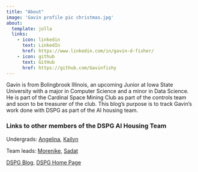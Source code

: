 ```yaml
---
title: "About"
image: 'Gavin profile pic christmas.jpg'
about:
  template: jolla
  links:
    - icon: linkedin
      text: LinkedIn
      href: https://www.linkedin.com/in/gavin-d-fisher/
    - icon: github
      text: GitHub
      href: https://github.com/Gavinfishy
---
```


Gavin is from Bolingbrook Illinois, an upcoming Junior at Iowa State University with a major in Computer Science and a minor in Data Science. He is part of the Cardinal Space Mining Club as part of the controls team and soon to be treasurer of the club. This blog's purpose is to track Gavin's work done with DSPG as part of the AI housing team.

### Links to other members of the DSPG AI Housing Team

Undergrads: [Angelina](https://1angelinaevans.github.io/AngelinaEvansBlog/){target="_blank"}, [Kailyn](https://kailynhogan.github.io/Kailyn_Hogan_DSPG_Blog/){target="_blank"}

Team leads: [Morenike](https://morenikeope.github.io/Atejioye_Blog/){target="_blank"}, [Sadat](https://github.com/ahnafsadat/sadat_DSPG){target="_blank"}

[DSPG Blog](https://dspg-2023.github.io/DSPG2023/){target="_blank"}, [DSPG Home Page](https://dspg.iastate.edu/){target="_blank"}
